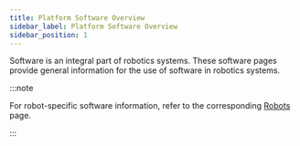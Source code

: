 ```yaml
---
title: Platform Software Overview
sidebar_label: Platform Software Overview
sidebar_position: 1
---
```


Software is an integral part of robotics systems. These software pages provide general
information for the use of software in robotics systems.

:::note

For robot-specific software information, refer to the corresponding [Robots](../robots) page.

:::
